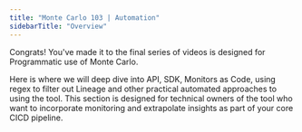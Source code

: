 ```yaml
---
title: "Monte Carlo 103 | Automation"
sidebarTitle: "Overview"
---
```


Congrats! You've made it to the final series of videos is designed for Programmatic use of Monte Carlo.

<Card title="What you'll learn" icon="graduation-cap" iconType="duotone">
  Here is where we will deep dive into API, SDK, Monitors as Code, using regex to filter out Lineage and other practical automated approaches to using the tool.
</Card>
<Card title="Who will benefit" icon="hand" iconType="duotone">
  This section is designed for technical owners of the tool who want to incorporate monitoring and extrapolate insights as part of your core CICD pipeline.
</Card>